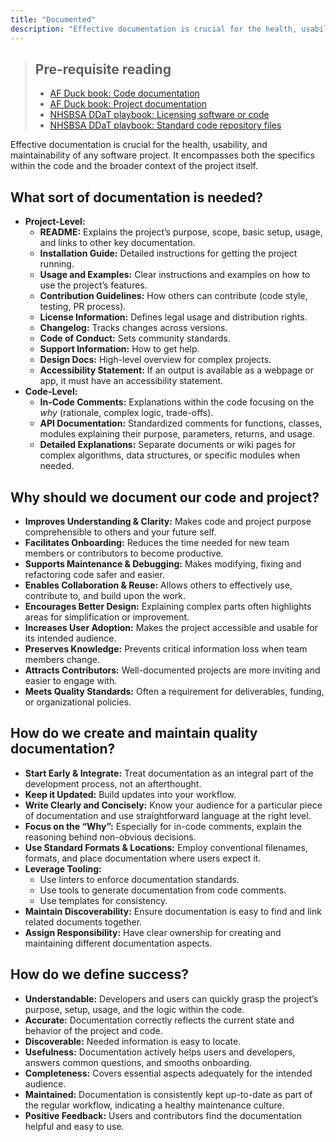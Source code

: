 ```yaml
---
title: "Documented"
description: "Effective documentation is crucial for the health, usability, and maintainability of any software project."
---
```


> ## Pre-requisite reading
>
> * [AF Duck book: Code documentation](https://best-practice-and-impact.github.io/qa-of-code-guidance/code_documentation.html)
> * [AF Duck book: Project documentation](https://best-practice-and-impact.github.io/qa-of-code-guidance/project_documentation.html)
> * [NHSBSA DDaT playbook: Licensing software or code](https://nhsbsa.github.io/nhsbsa-digital-playbook/development/coding-licences/)
> * [NHSBSA DDaT playbook: Standard code repository files](https://nhsbsa.github.io/nhsbsa-digital-playbook/development/dev-documentation/)

Effective documentation is crucial for the health, usability, and maintainability of any software project. It encompasses both the specifics within the code and the broader context of the project itself.

## What sort of documentation is needed?

*   **Project-Level:**
    *   **README:** Explains the project's purpose, scope, basic setup, usage, and links to other key documentation.
    *   **Installation Guide:** Detailed instructions for getting the project running.
    *   **Usage and Examples:** Clear instructions and examples on how to use the project's features.
    *   **Contribution Guidelines:** How others can contribute (code style, testing, PR process).
    *   **License Information:** Defines legal usage and distribution rights.
    *   **Changelog:** Tracks changes across versions.
    *   **Code of Conduct:** Sets community standards.
    *   **Support Information:** How to get help.
    *   **Design Docs:** High-level overview for complex projects.
    *   **Accessibility Statement:** If an output is available as a webpage or app, it must have an accessibility statement.

*   **Code-Level:**
    *   **In-Code Comments:** Explanations within the code focusing on the *why* (rationale, complex logic, trade-offs).
    *   **API Documentation:** Standardized comments for functions, classes, modules explaining their purpose, parameters, returns, and usage.
    *   **Detailed Explanations:** Separate documents or wiki pages for complex algorithms, data structures, or specific modules when needed.

## Why should we document our code and project?

*   **Improves Understanding & Clarity:** Makes code and project purpose comprehensible to others and your future self.
*   **Facilitates Onboarding:** Reduces the time needed for new team members or contributors to become productive.
*   **Supports Maintenance & Debugging:** Makes modifying, fixing and refactoring code safer and easier.
*   **Enables Collaboration & Reuse:** Allows others to effectively use, contribute to, and build upon the work.
*   **Encourages Better Design:** Explaining complex parts often highlights areas for simplification or improvement.
*   **Increases User Adoption:** Makes the project accessible and usable for its intended audience.
*   **Preserves Knowledge:** Prevents critical information loss when team members change.
*   **Attracts Contributors:** Well-documented projects are more inviting and easier to engage with.
*   **Meets Quality Standards:** Often a requirement for deliverables, funding, or organizational policies.

## How do we create and maintain quality documentation?

*   **Start Early & Integrate:** Treat documentation as an integral part of the development process, not an afterthought.
*   **Keep it Updated:** Build updates into your workflow.
*   **Write Clearly and Concisely:** Know your audience for a particular piece of documentation and use straightforward language at the right level.
*   **Focus on the "Why":** Especially for in-code comments, explain the reasoning behind non-obvious decisions.
*   **Use Standard Formats & Locations:** Employ conventional filenames, formats, and place documentation where users expect it.
*   **Leverage Tooling:**
    *   Use linters to enforce documentation standards.
    *   Use tools to generate documentation from code comments.
    *   Use templates for consistency.
*   **Maintain Discoverability:** Ensure documentation is easy to find and link related documents together.
*   **Assign Responsibility:** Have clear ownership for creating and maintaining different documentation aspects.

## How do we define success?

*   **Understandable:** Developers and users can quickly grasp the project's purpose, setup, usage, and the logic within the code.
*   **Accurate:** Documentation correctly reflects the current state and behavior of the project and code.
*   **Discoverable:** Needed information is easy to locate.
*   **Usefulness:** Documentation actively helps users and developers, answers common questions, and smooths onboarding.
*   **Completeness:** Covers essential aspects adequately for the intended audience.
*   **Maintained:** Documentation is consistently kept up-to-date as part of the regular workflow, indicating a healthy maintenance culture.
*   **Positive Feedback:** Users and contributors find the documentation helpful and easy to use.

